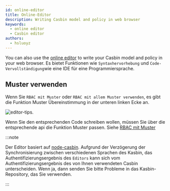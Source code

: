 ```yaml
---
id: online-editor
title: Online-Editor
description: Writing Casbin model and policy in web browser
keywords:
  - online editor
  - Casbin editor
authors:
  - hsluoyz
---
```


You can also use the [online editor](/editor) to write your Casbin model and policy in your web browser. Es bietet Funktionen wie `Syntaxhervorhebung` und `Code-Vervollständigung`wie eine IDE für eine Programmiersprache.

## Muster verwenden
Wenn Sie `RBAC mit Muster` oder `RBAC mit allem Muster verwenden`, es gibt die Funktion Muster Übereinstimmung in der unteren linken Ecke an.

![editor-tips](/img/editor-tips.png).

Wenn Sie den entsprechenden Code schreiben wollen, müssen Sie über die entsprechende api die Funktion Muster passen. Siehe [RBAC mit Muster](/docs/rbac-with-pattern)

:::note

Der Editor basiert auf [node-casbin](https://github.com/casbin/node-casbin). Aufgrund der Verzögerung der Synchronisierung zwischen verschiedenen Sprachen des Kasbin, das Authentifizierungsergebnis des `Editors` kann sich vom Authentifizierungsergebnis des von Ihnen verwendeten Casbin unterscheiden. Wenn ja, dann senden Sie bitte Probleme in das Kasbin-Repository, das Sie verwenden.

:::